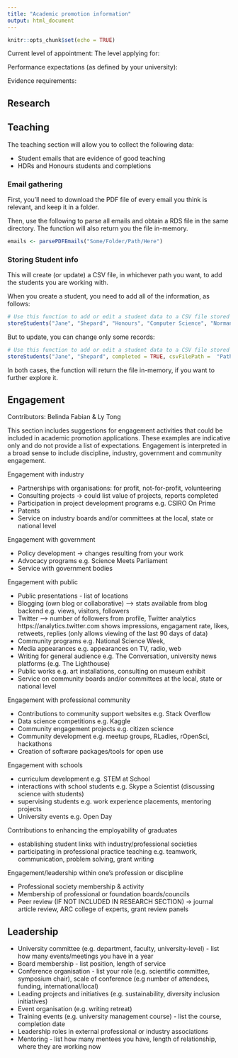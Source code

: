 ```yaml
---
title: "Academic promotion information"
output: html_document
---
```


```r
knitr::opts_chunk$set(echo = TRUE)
```

Current level of appointment:
The level applying for:

Performance expectations (as defined by your university):

Evidence requirements:

## Research

## Teaching

The teaching section will allow you to collect the following data:

- Student emails that are evidence of good teaching
- HDRs and Honours students and completions

### Email gathering
First, you'll need to download the PDF file of every email you think is relevant, and keep it in a folder.

Then, use the following to parse all emails and obtain a RDS file in the same directory. The function will also return you the file in-memory.

```r
emails <- parsePDFEmails("Some/Folder/Path/Here")
```



### Storing Student info

This will create (or update) a CSV file, in whichever path you want, to add the students you are working with.

When you create a student, you need to add all of the information, as follows:

```r
# Use this function to add or edit a student data to a CSV file stored where you choose
storeStudents("Jane", "Shepard", "Honours", "Computer Science", "Normandy SR1", "March/2020", "November/2020", FALSE, "Fight the Reapers", "Dr Somebody", "Dr Another Person", "Path/To/Folder", "fileName.csv")

```

But to update, you can change only some records:

```r
# Use this function to add or edit a student data to a CSV file stored where you choose
storeStudents("Jane", "Shepard", completed = TRUE, csvFilePath =  "Path/To/Folder", csvFileName = "fileName.csv")

```

In both cases, the function will return the file in-memory, if you want to further explore it.



## Engagement

Contributors: Belinda Fabian & Ly Tong

This section includes suggestions for engagement activities that could be included in academic promotion applications. These examples are indicative only and do not provide a list of expectations. Engagement is interpreted in a broad sense to include discipline, industry, government and community engagement. 

Engagement with industry

- Partnerships with organisations: for profit, not-for-profit, volunteering
- Consulting projects -> could list value of projects, reports completed
- Participation in project development programs e.g. CSIRO On Prime
- Patents
- Service on industry boards and/or committees at the local, state or national level

Engagement with government

- Policy development -> changes resulting from your work
- Advocacy programs e.g. Science Meets Parliament 
- Service with government bodies 

Engagement with public 

- Public presentations - list of locations
- Blogging (own blog or collaborative) --> stats available from blog backend e.g. views, visitors, followers
- Twitter --> number of followers from profile, Twitter analytics https://analytics.twitter.com shows impressions, engagament rate, likes, retweets, replies (only allows viewing of the last 90 days of data)
- Community programs e.g. National Science Week, 
- Media appearances e.g. appearances on TV, radio, web
- Writing for general audience e.g. The Conversation, university news platforms (e.g. The Lighthouse)
- Public works e.g. art installations, consulting on museum exhibit
- Service on community boards and/or committees at the local, state or national level

Engagement with professional community

- Contributions to community support websites e.g. Stack Overflow
- Data science competitions e.g. Kaggle
- Community engagement projects e.g. citizen science
- Community development e.g. meetup groups, RLadies, rOpenSci, hackathons
- Creation of software packages/tools for open use

Engagement with schools

- curriculum development e.g. STEM at School 
- interactions with school students e.g. Skype a Scientist (discussing science with students)
- supervising students e.g. work experience placements, mentoring projects
- University events e.g. Open Day

Contributions to enhancing the employability of graduates

- establishing student links with industry/professional societies
- participating in professional practice teaching e.g. teamwork, communication, problem solving, grant writing

Engagement/leadership within one’s profession or discipline

- Professional society membership & activity
- Membership of professional or foundation boards/councils
- Peer review (IF NOT INCLUDED IN RESEARCH SECTION) -> journal article review, ARC college of experts, grant review panels

## Leadership
- University committee (e.g. department, faculty, university-level) - list how many events/meetings you have in a year
- Board membership - list position, length of service
- Conference organisation - list your role (e.g. scientific committee, symposium chair), scale of conference (e.g number of attendees, funding, international/local)
- Leading projects and initiatives (e.g. sustainability, diversity inclusion initiatives)
- Event organisation (e.g. writing retreat)
- Training events (e.g. university management course) - list the course, completion date
- Leadership roles in external professional or industry associations
- Mentoring - list how many mentees you have, length of relationship, where they are working now

